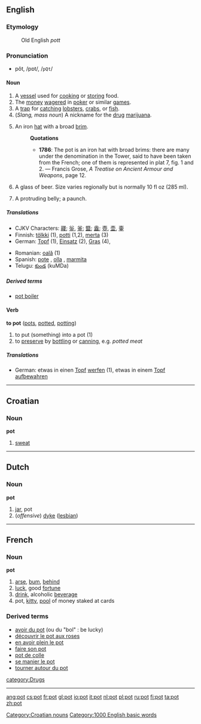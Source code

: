 ==English==

===Etymology===
:Old English ''pott''

===Pronunciation===
*pŏt, /pɒt/, /<tt>pQt</tt>/

====Noun====
{{en-noun-reg}}

# A [[vessel]] used for [[cook]]ing or [[store|storing]] food.
# The [[money]] [[wager]]ed in [[poker]] or similar [[game]]s.
# A [[trap]] for [[catch]]ing [[lobster]]s, [[crab]]s, or [[fish]].
# (''Slang, mass noun'') A nickname for the [[drug]] [[marijuana]].
# {{archaic}} An iron [[hat]] with a broad [[brim]].
#:'''Quotations'''
#:*'''1786''':  The pot is an iron hat with broad brims: there are many under the denomination in the Tower, said to have been taken from the French; one of them is represented in plat 7, fig. 1 and 2. &mdash; Francis Grose, ''A Treatise on Ancient Armour and Weapons'', page 12.
# {{AU}} A glass of beer. Size varies regionally but is normally 10 fl oz (285 ml).
# {{slang}} A protruding belly; a paunch.

=====Translations=====
{{top}}
*CJKV Characters: [[鬷]]; [[釡]], [[釜]]; [[盬]]; [[盎]]; [[壺]], [[壶]], [[壷]]
*Finnish: [[tölkki]] (1), [[potti]] (1,2), [[merta]] (3)
*German: [[Topf]] (1), [[Einsatz]] (2), [[Gras]] (4), 
{{mid}}
*Romanian: [[oală]] {{f}} (1)
*Spanish: [[pote]] {{m}}, [[olla]] {{f}}, [[marmita]] {{f}}
*Telugu: [[కుండ]] (kuMDa) 
{{bottom}}

=====Derived terms=====
* [[pot boiler]]

====Verb====
'''to pot''' ([[pots]], [[potted]], [[potting]])

# to put (something) into a pot (1)
# to [[preserve]] by [[bottle|bottling]] or [[can]]ning, e.g. ''potted meat''

=====Translations=====
*German: etwas in einen [[Topf]] [[werfen]] (1), etwas in einem [[Topf]] [[aufbewahren]]

----

==Croatian==

=== Noun ===
'''pot'''

#[[sweat]]

[[Category:Croatian nouns]]

----

==Dutch==
===Noun===
'''pot''' {{m}}

# [[jar]], pot
# (''offensive'') [[dyke]] ([[lesbian]])

----

==French==
===Noun===
'''pot''' {{m}}

# [[arse]], [[bum]], [[behind]]
# [[luck]], good [[fortune]]
# [[drink]], alcoholic [[beverage]]
# pot, [[kitty]], [[pool]] of money staked at cards

===Derived terms===
*[[avoir du pot]] (ou du "bol" : be lucky)
*[[découvrir le pot aux roses]]
*[[en avoir plein le pot]]
*[[faire son pot]]
*[[pot de colle]]
*[[se manier le pot]]
*[[tourner autour du pot]]

[[Category:1000 English basic words]]
[[category:Drugs]]

----

[[ang:pot]]
[[cs:pot]]
[[fr:pot]]
[[gl:pot]]
[[io:pot]]
[[it:pot]]
[[nl:pot]]
[[pl:pot]]
[[ru:pot]]
[[fi:pot]]
[[ta:pot]]
[[zh:pot]]